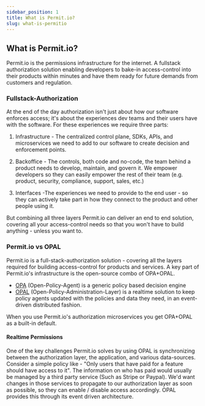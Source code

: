```yaml
---
sidebar_position: 1
title: What is Permit.io?
slug: what-is-permitio
---
```


## What is Permit.io?

Permit.io is the permissions infrastructure for the internet. A fullstack authorization solution enabling developers to bake-in access-control into their products within minutes and have them ready for future demands from customers and regulation.

### Fullstack-Authorization

At the end of the day authorization isn't just about how our software enforces access; it's about the experiences dev teams and their users have with the software. For these experiences we require three parts:

1. Infrastructure - The centralized control plane, SDKs, APIs, and microservices we need to add to our software to create decision and enforcement points.

2. Backoffice - The controls, both code and no-code, the team behind a product needs to develop, maintain, and govern it. We empower developers so they can easily empower the rest of their team (e.g. product, security, compliance, support, sales, etc.)

3. Interfaces -The experiences we need to provide to the end user - so they can actively take part in how they connect to the product and other people using it.

But combining all three layers Permit.io can deliver an end to end solution, covering all your access-control needs so that you won't have to build anything - unless you want to.

### Permit.io vs OPAL

Permit.io is a full-stack-authorization solution - covering all the layers required for building access-control for products and services. A key part of Permit.io's infrastructure is the open-source combo of OPA+OPAL.

- [OPA](https://www.openpolicyagent.org/) (Open-Policy-Agent) is a generic policy based decision engine
- [OPAL](https://www.opal.ac/) (Open-Policy-Administration-Layer) is a realtime solution to keep policy agents updated with the policies and data they need, in an event-driven distributed fashion.

When you use Permit.io's authorization microservices you get OPA+OPAL as a built-in default.

#### Realtime Permissions

One of the key challenges Permit.io solves by using OPAL is synchronizing between the authorization layer, the application, and various data-sources.
Consider a simple policy like - &quot;Only users that have paid for a feature should have access to it&quot;.
The information on who has paid would usually be managed by a third party service (Such as Stripe or Paypal). We'd want changes in those services to propagate to our authorization layer as soon as possible, so they can enable / disable access accordingly.
OPAL provides this through its event driven architecture.
